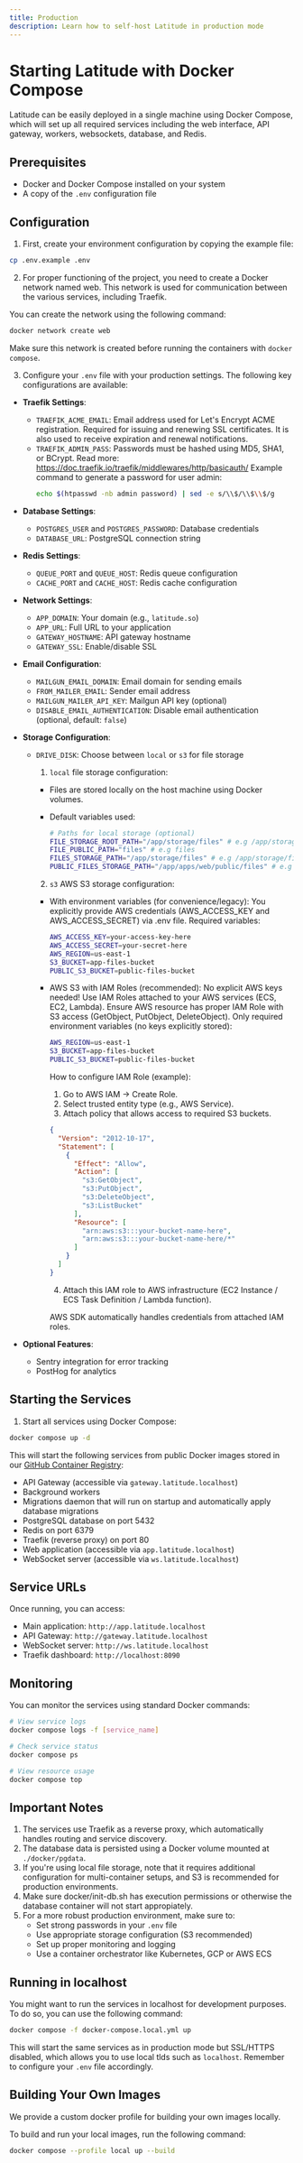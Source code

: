 ```yaml
---
title: Production
description: Learn how to self-host Latitude in production mode
---
```


# Starting Latitude with Docker Compose

Latitude can be easily deployed in a single machine using Docker Compose, which
will set up all required services including the web interface, API gateway,
workers, websockets, database, and Redis.

## Prerequisites

- Docker and Docker Compose installed on your system
- A copy of the `.env` configuration file

## Configuration

1. First, create your environment configuration by copying the example file:

```bash
cp .env.example .env
```

2. For proper functioning of the project, you need to create a Docker network named web. This network is used for communication between the various services, including Traefik.

You can create the network using the following command:

```bash
docker network create web
```

Make sure this network is created before running the containers with `docker compose`.

3. Configure your `.env` file with your production settings. The following key configurations are available:

- **Traefik Settings**:

  - `TRAEFIK_ACME_EMAIL`: Email address used for Let's Encrypt ACME registration. Required for issuing and renewing SSL certificates. It is also used to receive expiration and renewal notifications.
  - `TRAEFIK_ADMIN_PASS`: Passwords must be hashed using MD5, SHA1, or BCrypt. Read more: https://doc.traefik.io/traefik/middlewares/http/basicauth/
    Example command to generate a password for user admin:
    ```bash
    echo $(htpasswd -nb admin password) | sed -e s/\\$/\\$\\$/g
    ```

- **Database Settings**:

  - `POSTGRES_USER` and `POSTGRES_PASSWORD`: Database credentials
  - `DATABASE_URL`: PostgreSQL connection string

- **Redis Settings**:

  - `QUEUE_PORT` and `QUEUE_HOST`: Redis queue configuration
  - `CACHE_PORT` and `CACHE_HOST`: Redis cache configuration

- **Network Settings**:

  - `APP_DOMAIN`: Your domain (e.g., `latitude.so`)
  - `APP_URL`: Full URL to your application
  - `GATEWAY_HOSTNAME`: API gateway hostname
  - `GATEWAY_SSL`: Enable/disable SSL

- **Email Configuration**:

  - `MAILGUN_EMAIL_DOMAIN`: Email domain for sending emails
  - `FROM_MAILER_EMAIL`: Sender email address
  - `MAILGUN_MAILER_API_KEY`: Mailgun API key (optional)
  - `DISABLE_EMAIL_AUTHENTICATION`: Disable email authentication (optional, default: `false`)

- **Storage Configuration**:

  - `DRIVE_DISK`: Choose between `local` or `s3` for file storage

    1. `local` file storage configuration:

    - Files are stored locally on the host machine using Docker volumes.
    - Default variables used:

      ```bash
      # Paths for local storage (optional)
      FILE_STORAGE_ROOT_PATH="/app/storage/files" # e.g /app/storage/files
      FILE_PUBLIC_PATH="files" # e.g files
      FILES_STORAGE_PATH="/app/storage/files" # e.g /app/storage/files
      PUBLIC_FILES_STORAGE_PATH="/app/apps/web/public/files" # e.g /app/storage/public/files (IMPORTANT: has to be in nextjs's public folder)
      ```

    2. `s3` AWS S3 storage configuration:

    - With environment variables (for convenience/legacy):
      You explicitly provide AWS credentials (AWS_ACCESS_KEY and AWS_ACCESS_SECRET) via .env file.
      Required variables:

      ```bash
      AWS_ACCESS_KEY=your-access-key-here
      AWS_ACCESS_SECRET=your-secret-here
      AWS_REGION=us-east-1
      S3_BUCKET=app-files-bucket
      PUBLIC_S3_BUCKET=public-files-bucket
      ```

    - AWS S3 with IAM Roles (recommended):
      No explicit AWS keys needed!
      Use IAM Roles attached to your AWS services (ECS, EC2, Lambda).
      Ensure AWS resource has proper IAM Role with S3 access (GetObject, PutObject, DeleteObject).
      Only required environment variables (no keys explicitly stored):

      ```bash
      AWS_REGION=us-east-1
      S3_BUCKET=app-files-bucket
      PUBLIC_S3_BUCKET=public-files-bucket
      ```

      How to configure IAM Role (example):

      1. Go to AWS IAM → Create Role.
      2. Select trusted entity type (e.g., AWS Service).
      3. Attach policy that allows access to required S3 buckets.

      ```json
      {
        "Version": "2012-10-17",
        "Statement": [
          {
            "Effect": "Allow",
            "Action": [
              "s3:GetObject",
              "s3:PutObject",
              "s3:DeleteObject",
              "s3:ListBucket"
            ],
            "Resource": [
              "arn:aws:s3:::your-bucket-name-here",
              "arn:aws:s3:::your-bucket-name-here/*"
            ]
          }
        ]
      }
      ```

      4. Attach this IAM role to AWS infrastructure (EC2 Instance / ECS Task Definition / Lambda function).

      AWS SDK automatically handles credentials from attached IAM roles.

- **Optional Features**:
  - Sentry integration for error tracking
  - PostHog for analytics

## Starting the Services

1. Start all services using Docker Compose:

```bash
docker compose up -d
```

This will start the following services from public Docker images stored in our
[GitHub Container Registry](https://github.com/orgs/latitude-dev/packages):

- API Gateway (accessible via `gateway.latitude.localhost`)
- Background workers
- Migrations daemon that will run on startup and automatically apply database migrations
- PostgreSQL database on port 5432
- Redis on port 6379
- Traefik (reverse proxy) on port 80
- Web application (accessible via `app.latitude.localhost`)
- WebSocket server (accessible via `ws.latitude.localhost`)

## Service URLs

Once running, you can access:

- Main application: `http://app.latitude.localhost`
- API Gateway: `http://gateway.latitude.localhost`
- WebSocket server: `http://ws.latitude.localhost`
- Traefik dashboard: `http://localhost:8090`

## Monitoring

You can monitor the services using standard Docker commands:

```bash
# View service logs
docker compose logs -f [service_name]

# Check service status
docker compose ps

# View resource usage
docker compose top
```

## Important Notes

1. The services use Traefik as a reverse proxy, which automatically handles routing and service discovery.
2. The database data is persisted using a Docker volume mounted at `./docker/pgdata`.
3. If you're using local file storage, note that it requires additional configuration for multi-container setups, and S3 is recommended for production environments.
4. Make sure docker/init-db.sh has execution permissions or otherwise the database container will not start appropiately.
5. For a more robust production environment, make sure to:
   - Set strong passwords in your `.env` file
   - Use appropriate storage configuration (S3 recommended)
   - Set up proper monitoring and logging
   - Use a container orchestrator like Kubernetes, GCP or AWS ECS

## Running in localhost

You might want to run the services in localhost for development purposes. To do so, you can use the following command:

```bash
docker compose -f docker-compose.local.yml up
```

This will start the same services as in production mode but SSL/HTTPS disabled,
which allows you to use local tlds such as `localhost`. Remember to configure
your `.env` file accordingly.

## Building Your Own Images

We provide a custom docker profile for building your own images locally.

To build and run your local images, run the following command:

```bash
docker compose --profile local up --build
```

